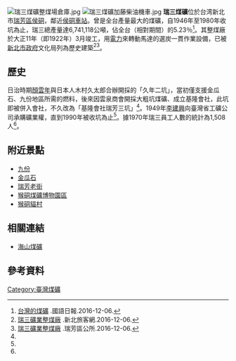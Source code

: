 {{tw monument
|name= 瑞芳瑞三礦業
|formername=
|image= 瑞三煤礦整煤場辦事處.jpg
|imagename= 整煤場辦事處
|othername=
|formalname=
|level= 歷史建築
|class= 其他設施
|time=
|location={{TWN}}新北市瑞芳區柴寮路36之2號
|open=
|cost=
|website=
|owner=
|reg_url= https://nchdb.boch.gov.tw/assets/overview/historicalBuilding/20051107000002
}}
[[File:瑞三煤礦整煤場倉庫.jpg|thumb]]
[[File:瑞三煤礦加藤柴油機車.jpg|thumb]]
'''瑞三煤礦'''位於台湾新北市[[瑞芳區|瑞芳區]][[侯硐|侯硐]]，鄰近[[侯硐車站|侯硐車站]]。曾是全台產量最大的煤礦，自1946年至1980年收坑為止，瑞三總產量達6,741,118公噸，佔全台（相對期間）的5.23％<ref name="a1">[http://www.mdnkids.com/taiwan_coalmine/index2.asp 台灣的煤礦] {{Wayback|url=http://www.mdnkids.com/taiwan_coalmine/index2.asp |date=20210109104011 }}.國語日報.2016-12-06.</ref>。其整煤廠於大正11年（即1922年）3月竣工，用[[電力|電力]]來轉動馬達的選炭一貫作業設備，已被[[新北市政府|新北市政府]]文化局列為歷史建築<ref>[http://tour.ntpc.gov.tw/page.aspx?wtp=1&wnd=136&id=12a7fb989e700000c1e6 瑞三礦業整煤廠] {{webarchive|url=https://web.archive.org/web/20161221130354/http://tour.ntpc.gov.tw/page.aspx?wtp=1&wnd=136&id=12a7fb989e700000c1e6 |date=2016-12-21 }}.新北旅客網.2016-12-06.</ref><ref>[http://www.ruifang.ntpc.gov.tw/content/?parent_id=10153&type_id=10147 瑞三礦業整煤廠] {{Wayback|url=http://www.ruifang.ntpc.gov.tw/content/?parent_id=10153&type_id=10147 |date=20190608183516 }}.瑞芳區公所.2016-12-06.</ref>。

==歷史==
日治時期[[顏雲年|顏雲年]]與日本人木村久太郎合辦開採的「久年二坑」，當初僅支援金瓜石、九份地區所需的燃料，後來因雲泉商會開採大粗坑煤礦、成立基隆會社，此坑即被併入會社，不久改為「基隆會社瑞芳三坑」<ref name="a1"/>。1949年[[李建興|李建興]]向臺灣省工礦公司承購礦業權，直到1990年被收坑為止<ref name="a1"/>。據1970年瑞三員工人數的統計為1,508人<ref name="a1"/>。

==附近景點==
*[[九份|九份]]
*[[金瓜石|金瓜石]]
*[[瑞芳老街|瑞芳老街]]
*[[猴硐煤礦博物園區|猴硐煤礦博物園區]]
*[[猴硐貓村|猴硐貓村]]
==相關連結==
*[[海山煤礦|海山煤礦]]

==參考資料==
{{reflist}}

{{新北市文化資產}}

[[Category:臺灣煤礦|Category:臺灣煤礦]]